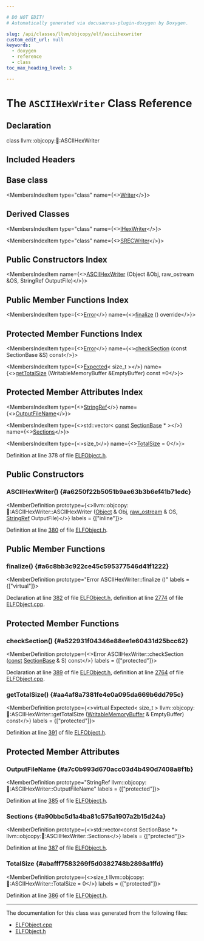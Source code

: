 ```yaml
---

# DO NOT EDIT!
# Automatically generated via docusaurus-plugin-doxygen by Doxygen.

slug: /api/classes/llvm/objcopy/elf/asciihexwriter
custom_edit_url: null
keywords:
  - doxygen
  - reference
  - class
toc_max_heading_level: 3

---
```





# The `ASCIIHexWriter` Class Reference

<DoxygenPage pluginConfig={pluginConfig}>



## Declaration

<CodeBlock>class llvm::objcopy::elf::ASCIIHexWriter</CodeBlock>

## Included Headers

<IncludesList>
<IncludesListItem
  filePath="ObjCopy/ELF/ELFObject.h"
  permalink="/docs/api/files/lib/lib/objcopy/lib/objcopy/elf/elfobject-h"
  isLocal="true" />
</IncludesList>

## Base class

<MembersIndex>

<MembersIndexItem
  type="class"
  name={<><a href="/docs/api/classes/llvm/objcopy/elf/writer">Writer</a></>}>
</MembersIndexItem>

</MembersIndex>

## Derived Classes

<MembersIndex>

<MembersIndexItem
  type="class"
  name={<><a href="/docs/api/classes/llvm/objcopy/elf/ihexwriter">IHexWriter</a></>}>
</MembersIndexItem>

<MembersIndexItem
  type="class"
  name={<><a href="/docs/api/classes/llvm/objcopy/elf/srecwriter">SRECWriter</a></>}>
</MembersIndexItem>

</MembersIndex>

## Public Constructors Index

<MembersIndex>

<MembersIndexItem
  name={<><a href="#a6250f22b5051b9ae63b3b6ef41b71edc">ASCIIHexWriter</a> (Object &amp;Obj, raw&#95;ostream &amp;OS, StringRef OutputFile)</>}>
</MembersIndexItem>

</MembersIndex>

## Public Member Functions Index

<MembersIndex>

<MembersIndexItem
  type={<><a href="/docs/api/classes/llvm/error">Error</a></>}
  name={<><a href="#a6c8bb3c922ce45c595377546d41f1222">finalize</a> () override</>}>
</MembersIndexItem>

</MembersIndex>

## Protected Member Functions Index

<MembersIndex>

<MembersIndexItem
  type={<><a href="/docs/api/classes/llvm/error">Error</a></>}
  name={<><a href="#a522931f04346e88ee1e60431d25bcc62">checkSection</a> (const SectionBase &amp;S) const</>}>
</MembersIndexItem>

<MembersIndexItem
  type={<><a href="/docs/api/classes/llvm/expected">Expected</a>&lt; size&#95;t &gt;</>}
  name={<><a href="#aa4af8a7381fe4e0a095da669b6dd795c">getTotalSize</a> (WritableMemoryBuffer &amp;EmptyBuffer) const =0</>}>
</MembersIndexItem>

</MembersIndex>

## Protected Member Attributes Index

<MembersIndex>

<MembersIndexItem
  type={<><a href="/docs/api/classes/llvm/stringref">StringRef</a></>}
  name={<><a href="#a7c0b993d670acc03d4b490d7408a8f1b">OutputFileName</a></>}>
</MembersIndexItem>

<MembersIndexItem
  type={<>std::vector&lt; <a href="/docs/api/files/lib/lib/target/lib/target/aarch64/aarch64promoteconstant-cpp/#a90f8350fecae261c25be85d38b451bff">const</a> <a href="/docs/api/classes/llvm/objcopy/elf/sectionbase">SectionBase</a> &#42; &gt;</>}
  name={<><a href="#a90bbc5d1a4ba81c575a1907a2b15d24a">Sections</a></>}>
</MembersIndexItem>

<MembersIndexItem
  type={<>size&#95;t</>}
  name={<><a href="#abafff7583269f5d0382748b2898a1ffd">TotalSize</a> = 0</>}>
</MembersIndexItem>

</MembersIndex>


Definition at line 378 of file <a href="/docs/api/files/lib/lib/objcopy/lib/objcopy/elf/elfobject-h">ELFObject.h</a>.

<SectionDefinition>

## Public Constructors

### ASCIIHexWriter() {#a6250f22b5051b9ae63b3b6ef41b71edc}

<MemberDefinition
  prototype={<>llvm::objcopy::elf::ASCIIHexWriter::ASCIIHexWriter (<a href="/docs/api/classes/llvm/objcopy/elf/object">Object</a> &amp; Obj, <a href="/docs/api/classes/llvm/raw-ostream">raw&#95;ostream</a> &amp; OS, <a href="/docs/api/classes/llvm/stringref">StringRef</a> OutputFile)</>}
  labels = {["inline"]}>

Definition at line <a href="/docs/api/files/lib/lib/objcopy/lib/objcopy/elf/elfobject-h/#l00380">380</a> of file <a href="/docs/api/files/lib/lib/objcopy/lib/objcopy/elf/elfobject-h">ELFObject.h</a>.
</MemberDefinition>

</SectionDefinition>

<SectionDefinition>

## Public Member Functions

### finalize() {#a6c8bb3c922ce45c595377546d41f1222}

<MemberDefinition
  prototype="Error ASCIIHexWriter::finalize ()"
  labels = {["virtual"]}>

Declaration at line <a href="/docs/api/files/lib/lib/objcopy/lib/objcopy/elf/elfobject-h/#l00382">382</a> of file <a href="/docs/api/files/lib/lib/objcopy/lib/objcopy/elf/elfobject-h">ELFObject.h</a>, definition at line <a href="/docs/api/files/lib/lib/objcopy/lib/objcopy/elf/elfobject-cpp/#l02774">2774</a> of file <a href="/docs/api/files/lib/lib/objcopy/lib/objcopy/elf/elfobject-cpp">ELFObject.cpp</a>.
</MemberDefinition>

</SectionDefinition>

<SectionDefinition>

## Protected Member Functions

### checkSection() {#a522931f04346e88ee1e60431d25bcc62}

<MemberDefinition
  prototype={<>Error ASCIIHexWriter::checkSection (<a href="/docs/api/files/lib/lib/target/lib/target/aarch64/aarch64promoteconstant-cpp/#a90f8350fecae261c25be85d38b451bff">const</a> <a href="/docs/api/classes/llvm/objcopy/elf/sectionbase">SectionBase</a> &amp; S) const</>}
  labels = {["protected"]}>

Declaration at line <a href="/docs/api/files/lib/lib/objcopy/lib/objcopy/elf/elfobject-h/#l00389">389</a> of file <a href="/docs/api/files/lib/lib/objcopy/lib/objcopy/elf/elfobject-h">ELFObject.h</a>, definition at line <a href="/docs/api/files/lib/lib/objcopy/lib/objcopy/elf/elfobject-cpp/#l02764">2764</a> of file <a href="/docs/api/files/lib/lib/objcopy/lib/objcopy/elf/elfobject-cpp">ELFObject.cpp</a>.
</MemberDefinition>

### getTotalSize() {#aa4af8a7381fe4e0a095da669b6dd795c}

<MemberDefinition
  prototype={<>virtual Expected&lt; size&#95;t &gt; llvm::objcopy::elf::ASCIIHexWriter::getTotalSize (<a href="/docs/api/classes/llvm/writablememorybuffer">WritableMemoryBuffer</a> &amp; EmptyBuffer) const</>}
  labels = {["protected"]}>

Definition at line <a href="/docs/api/files/lib/lib/objcopy/lib/objcopy/elf/elfobject-h/#l00391">391</a> of file <a href="/docs/api/files/lib/lib/objcopy/lib/objcopy/elf/elfobject-h">ELFObject.h</a>.
</MemberDefinition>

</SectionDefinition>

<SectionDefinition>

## Protected Member Attributes

### OutputFileName {#a7c0b993d670acc03d4b490d7408a8f1b}

<MemberDefinition
  prototype="StringRef llvm::objcopy::elf::ASCIIHexWriter::OutputFileName"
  labels = {["protected"]}>

Definition at line <a href="/docs/api/files/lib/lib/objcopy/lib/objcopy/elf/elfobject-h/#l00385">385</a> of file <a href="/docs/api/files/lib/lib/objcopy/lib/objcopy/elf/elfobject-h">ELFObject.h</a>.
</MemberDefinition>

### Sections {#a90bbc5d1a4ba81c575a1907a2b15d24a}

<MemberDefinition
  prototype={<>std::vector&lt;const SectionBase &#42;&gt; llvm::objcopy::elf::ASCIIHexWriter::Sections</>}
  labels = {["protected"]}>

Definition at line <a href="/docs/api/files/lib/lib/objcopy/lib/objcopy/elf/elfobject-h/#l00387">387</a> of file <a href="/docs/api/files/lib/lib/objcopy/lib/objcopy/elf/elfobject-h">ELFObject.h</a>.
</MemberDefinition>

### TotalSize {#abafff7583269f5d0382748b2898a1ffd}

<MemberDefinition
  prototype={<>size&#95;t llvm::objcopy::elf::ASCIIHexWriter::TotalSize = 0</>}
  labels = {["protected"]}>

Definition at line <a href="/docs/api/files/lib/lib/objcopy/lib/objcopy/elf/elfobject-h/#l00386">386</a> of file <a href="/docs/api/files/lib/lib/objcopy/lib/objcopy/elf/elfobject-h">ELFObject.h</a>.
</MemberDefinition>

</SectionDefinition>

<hr/>

The documentation for this class was generated from the following files:

<ul>
<li><a href="/docs/api/files/lib/lib/objcopy/lib/objcopy/elf/elfobject-cpp">ELFObject.cpp</a></li>
<li><a href="/docs/api/files/lib/lib/objcopy/lib/objcopy/elf/elfobject-h">ELFObject.h</a></li>
</ul>

</DoxygenPage>
